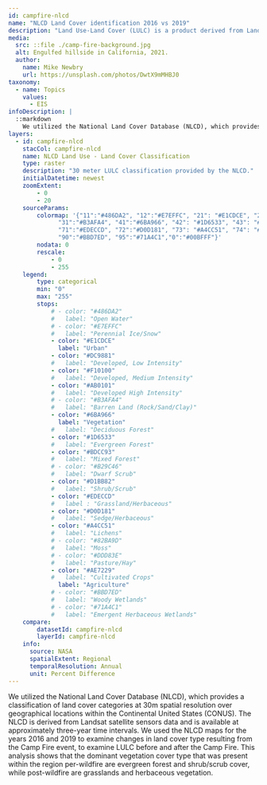 ---
id: campfire-nlcd
name: "NLCD Land Cover identification 2016 vs 2019"
description: "Land Use-Land Cover (LULC) is a product derived from Landsat NLCD (national Land Cover Database) data, who’s most recent iteration is from 2019 satellite imagery."
media:
  src: ::file ./camp-fire-background.jpg
  alt: Engulfed hillside in California, 2021.
  author:
    name: Mike Newbry
    url: https://unsplash.com/photos/DwtX9mMHBJ0
taxonomy:
  - name: Topics
    values:
      - EIS
infoDescription: |
  ::markdown
    We utilized the National Land Cover Database (NLCD), which provides a classification of land cover categories at 30m spatial resolution over geographical locations within the Continental United States (CONUS). The NLCD is derived from Landsat satellite sensors data and is available at approximately three-year time intervals. We used the NLCD maps for the years 2016 and 2019 to examine changes in land cover type resulting from the Camp Fire event, to examine LULC before and after the Camp Fire. This analysis shows that the dominant vegetation cover type that was present within the region per-wildfire are evergreen forest and shrub/scrub cover, while post-wildfire are grasslands and herbaceous vegetation.
layers:
  - id: campfire-nlcd
    stacCol: campfire-nlcd
    name: NLCD Land Use - Land Cover Classification
    type: raster
    description: "30 meter LULC classification provided by the NLCD."
    initialDatetime: newest
    zoomExtent:
        - 0
        - 20
    sourceParams:
        colormap: '{"11":"#486DA2", "12":"#E7EFFC", "21": "#E1CDCE", "22": "#DC9881", "23": "#F10100", "24": "#AB0101",
              "31":"#B3AFA4", "41":"#6BA966", "42": "#1D6533", "43": "#BDCC93", "51": "#B29C46", "52": "#D1BB82",
              "71":"#EDECCD", "72":"#D0D181", "73": "#A4CC51", "74": "#82BA9D", "81": "#DDD83E", "82": "#AE7229",
              "90":"#BBD7ED", "95":"#71A4C1","0":"#00BFFF"}'
        nodata: 0
        rescale:
            - 0
            - 255   
    legend:
        type: categorical
        min: "0"
        max: "255"
        stops:
            # - color: "#486DA2"
            #   label: "Open Water"
            # - color: "#E7EFFC"
            #   label: "Perennial Ice/Snow"
            - color: "#E1CDCE"
              label: "Urban"
            - color: "#DC9881"
            #   label: "Developed, Low Intensity"
            - color: "#F10100"
            #   label: "Developed, Medium Intensity"
            - color: "#AB0101"
            #   label: "Developed High Intensity"
            # - color: "#B3AFA4"
            #   label: "Barren Land (Rock/Sand/Clay)"
            - color: "#6BA966"
              label: "Vegetation"
            #   label: "Deciduous Forest"
            - color: "#1D6533"
            #   label: "Evergreen Forest"
            - color: "#BDCC93"
            #   label: "Mixed Forest"
            # - color: "#B29C46"
            #   label: "Dwarf Scrub"
            - color: "#D1BB82"
            #   label: "Shrub/Scrub"
            - color: "#EDECCD"
            #   label : "Grassland/Herbaceous"
            - color: "#D0D181"
            #   label: "Sedge/Herbaceous"
            - color: "#A4CC51"
            #   label: "Lichens"
            # - color: "#82BA9D"
            #   label: "Moss"
            # - color: "#DDD83E"
            #   label: "Pasture/Hay"
            - color: "#AE7229"
            #   label: "Cultivated Crops"
              label: "Agriculture"
            # - color: "#BBD7ED"
            #   label: "Woody Wetlands"
            # - color: "#71A4C1"
            #   label: "Emergent Herbaceous Wetlands"
    compare:
        datasetId: campfire-nlcd
        layerId: campfire-nlcd
    info:
      source: NASA
      spatialExtent: Regional
      temporalResolution: Annual
      unit: Percent Difference 
---

<Block>
  <Prose>
    We utilized the National Land Cover Database (NLCD), which provides a classification of land cover categories at 30m spatial resolution over geographical locations within the Continental United States (CONUS). The NLCD is derived from Landsat satellite sensors data and is available at approximately three-year time intervals. We used the NLCD maps for the years 2016 and 2019 to examine changes in land cover type resulting from the Camp Fire event, to examine LULC before and after the Camp Fire. This analysis shows that the dominant vegetation cover type that was present within the region per-wildfire are evergreen forest and shrub/scrub cover, while post-wildfire are grasslands and herbaceous vegetation.
  </Prose>
</Block>


